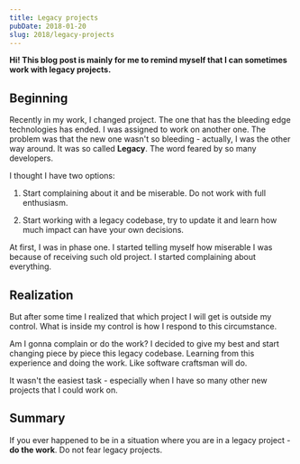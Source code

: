 ```yaml
---
title: Legacy projects
pubDate: 2018-01-20
slug: 2018/legacy-projects
---
```


**Hi! This blog post is mainly for me to remind myself that I can sometimes work with legacy
projects.**

## Beginning

Recently in my work, I changed project. The one that has the bleeding edge technologies has ended.
I was assigned to work on another one. The problem was that the new one wasn't so bleeding - actually,
I was the other way around. It was so called **Legacy**. The word feared by so many developers.

I thought I have two options:

1. Start complaining about it and be miserable. Do not work with full enthusiasm.

2. Start working with a legacy codebase, try to update it and learn how much impact can have your own decisions.

At first, I was in phase one. I started telling myself how miserable I was because of receiving such
old project. I started complaining about everything.

## Realization

But after some time I realized that which project I will get is outside my control. What is inside
my control is how I respond to this circumstance.

Am I gonna complain or do the work? I decided to give my best and start changing piece by piece this
legacy codebase. Learning from this experience and doing the work. Like software craftsman will do.

It wasn't the easiest task - especially when I have so many other new projects that I could work on.

## Summary

If you ever happened to be in a situation where you are in a legacy project - **do the work**. Do not
fear legacy projects.
